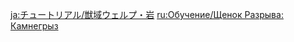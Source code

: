{{Tutorial
|title    = Rockfond Rifthound Whelp
|subtitle = New Entry
|type     = Enemies
|icon     = Icon Tutorial Monster.png
|about    = Rockfond Rifthound Whelp
|image1   = Tutorial Enemies Rockfond Rifthound Whelp.png
|text1    = A monster from another world that has the power to corrode material. The Rifthound Whelp's attacks can apply stacks of the "Corrosion" status, which will cause all characters in the party to {{Color|help|continually lose HP}} Additionally, when they take elemental damage from their respective element, Rifthound Whelps will enter an Elemental Devourer state that will allow them {{Color|help|to fight more fiercely at the cost of lessened RES to that particular element}}.
|sort     = 2209
}}
<noinclude>
<!-- interwikis -->
[[ja:チュートリアル/獣域ウェルプ・岩]]
[[ru:Обучение/Щенок Разрыва: Камнегрыз]]
</noinclude>